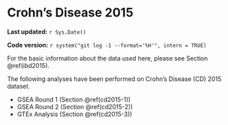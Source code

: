 # Crohn’s Disease 2015

**Last updated:** `r Sys.Date()`

**Code version:** `r system("git log -1 --format='%H'", intern = TRUE)`

For the basic information about the data used here, please see Section \@ref(ibd2015).

The following analyses have been performed on Crohn’s Disease (CD) 2015 dataset.

- GSEA Round 1 (Section \@ref(cd2015-1))
- GSEA Round 2 (Section \@ref(cd2015-2))
- GTEx Analysis (Section \@ref(cd2015-3))
